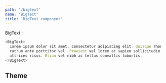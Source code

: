 ```yaml
---
path: '/bigtext'
name: 'BigText'
title: 'BigText component'
---
```


BigText :

```js
<BigText>
  Lorem ipsum dolor sit amet, consectetur adipiscing elit. Quisque rhoncus facilisis nisl, pulvinar
  rutrum ante porttitor vel. Praesent vel lorem ac sapien sollicitudin tristique. Vivamus sit amet
  ultrices risus. Etiam vel nibh ac tellus convallis lobortis.
</BigText>
```

## Theme

<Theme name="bigText" />
